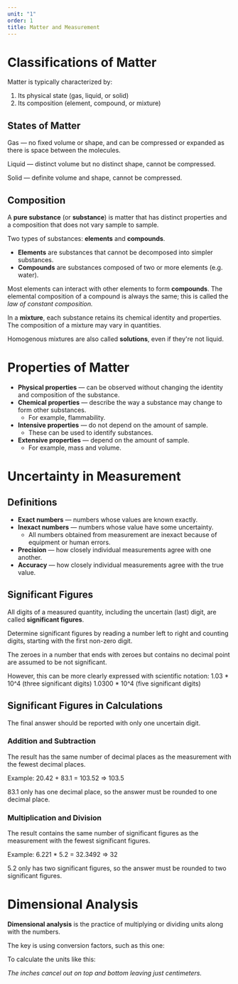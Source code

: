 ```yaml
---
unit: "1"
order: 1
title: Matter and Measurement
---
```


# Classifications of Matter

Matter is typically characterized by: 

1. Its physical state (gas, liquid, or solid)
2. Its composition (element, compound, or mixture)

## States of Matter

Gas — no fixed volume or shape, and can be compressed or expanded as there is space between the molecules. 

Liquid — distinct volume but no distinct shape, cannot be compressed. 

Solid — definite volume and shape, cannot be compressed. 

## Composition

A **pure substance** (or **substance**) is matter that has distinct properties and a composition that does not vary sample to sample. 

Two types of substances: **elements** and **compounds**. 

- **Elements** are substances that cannot be decomposed into simpler substances.
- **Compounds** are substances composed of two or more elements (e.g. water).

Most elements can interact with other elements to form **compounds**. The elemental composition of a compound is always the same; this is called the *law of constant composition.* 

In a **mixture**, each substance retains its chemical identity and properties. The composition of a mixture may vary in quantities. 

Homogenous mixtures are also called **solutions**, even if they're not liquid. 

# Properties of Matter

- **Physical properties** — can be observed without changing the identity and composition of the substance.
- **Chemical properties** — describe the way a substance may change to form other substances.
    - For example, flammability.
- **Intensive properties** — do not depend on the amount of sample.
    - These can be used to identify substances.
- **Extensive properties** — depend on the amount of sample.
    - For example, mass and volume.

# Uncertainty in Measurement

## Definitions

- **Exact numbers** — numbers whose values are known exactly.
- **Inexact numbers** — numbers whose value have some uncertainty.
    - All numbers obtained from measurement are inexact because of equipment or human errors.
- **Precision** — how closely individual measurements agree with one another.
- **Accuracy** — how closely individual measurements agree with the true value.

## Significant Figures

All digits of a measured quantity, including the uncertain (last) digit, are called **significant figures**. 

Determine significant figures by reading a number left to right and counting digits, starting with the first non-zero digit. 

The zeroes in a number that ends with zeroes but contains no decimal point are assumed to be not significant. 

However, this can be more clearly expressed with scientific notation: 
1.03 \* 10^4 (three significant digits)
1.0300 \* 10^4 (five significant digits)

## Significant Figures in Calculations

<Callout>
    The final answer should be reported with only one uncertain digit. 
</Callout>

### Addition and Subtraction

The result has the same number of decimal places as the measurement with the fewest decimal places. 

Example: 20.42 + 83.1 = 103.52 ⇒ 103.5

83.1 only has one decimal place, so the answer must be rounded to one decimal place. 

### Multiplication and Division

The result contains the same number of significant figures as the measurement with the fewest significant figures. 

Example: 6.221 * 5.2 = 32.3492 ⇒ 32

5.2 only has two significant figures, so the answer must be rounded to two significant figures. 

# Dimensional Analysis

**Dimensional analysis** is the practice of multiplying or dividing units along with the numbers. 

The key is using conversion factors, such as this one: 

<Equation text="\frac{2.54 \, \text{cm}}{1 \, \text{in.}}" />

To calculate the units like this: 

<Equation text="(8.50 \, \text{in.}) * \frac{2.54 \, \text{cm}}{1 \, \text{in.}} = 21.6 \, \text{cm}" />

*The inches cancel out on top and bottom leaving just centimeters.*